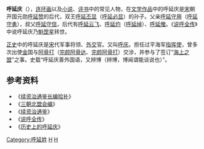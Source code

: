 '''呼延庆'''（{{bd|?||?||}}），[[连环画|连环画]]以及[[小说|小说]]、[[评书|评书]]中的常见人物，在[[文学作品|文学作品]]中的呼延庆是[[宋|宋]]朝开国元勋[[呼延赞|呼延赞]]的后代，双王[[呼延丕显|呼延丕显]]（[[呼延必显|呼延必显]]）的孙子。父亲[[呼延守用|呼延守用]]（[[呼延守勇|呼延守勇]]），叔父[[呼延守信|呼延守信]]，后代有[[呼延云飞|呼延云飞]]、[[呼延灼|呼延灼]]（[[呼延绰|呼延绰]]）、[[呼延傕|呼延傕]]。《[[说呼全传|说呼全传]]》中说呼延庆乃[[魁罡星|魁罡星]]转世。

[[正史|正史]]中的呼延庆是[[宋|宋]]代军事将领、[[外交|外交]]官。又叫[[呼庆|呼庆]]。担任过平海军[[指挥使|指挥使]]，曾多次出使[[金|金]]国与[[阿骨打|阿骨打]]（[[金太祖|完颜阿骨达]]、[[完颜阿骨打|完颜阿骨打]]）交涉，并参与了签订“[[海上之盟|海上之盟]]”之事。史载“呼延庆善外国语，又辨博（辨博，博闻谓能谈说也）”。

== 参考资料 ==

*《[[续资治通鉴长编拾补|续资治通鉴长编拾补]]》
*《[[三朝北盟会编|三朝北盟会编]]》
*《[[续资治通鉴|续资治通鉴]]》
*《[[说呼全传|说呼全传]]》
*《[[历史上的呼延庆|历史上的呼延庆]]》

[[Category:呼延姓|Category:呼延姓]]
[[Category:宋朝軍事人物|H]]
[[Category:宋朝政治人物|H]]